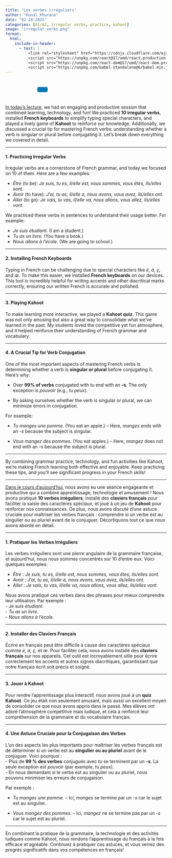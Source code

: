 ```yaml
---
title: "Les verbes irréguliers"
author: "Kunal Khurana"
date: "02-28-2025"
categories: [A1/A2, irregular verbs, practice, kahoot]
image: "irregular_verbs.png"
format:
  html:
    include-in-header:
      - text: |
          <link rel="stylesheet" href="https://cdnjs.cloudflare.com/ajax/libs/font-awesome/6.0.0/css/all.min.css">
          <script src="https://unpkg.com/react@17/umd/react.production.min.js"></script>
          <script src="https://unpkg.com/react-dom@17/umd/react-dom.production.min.js"></script>
          <script src="https://unpkg.com/babel-standalone@6/babel.min.js"></script>
---
```


::: {style="text-align: left; padding: 10px;"}
<a href="mailto:info@frenchwithkunal.ca" target="_blank" style="margin: 0 10px; color: #000;"><i class="fas fa-envelope fa-lg"></i></a> <a href="https://www.instagram.com/frenchwithkunal" target="_blank" style="margin: 0 10px; color: #E1306C;"><i class="fab fa-instagram fa-lg"></i></a> <a href="https://frenchwithkunal.ca" target="_blank" style="margin: 0 10px; color: #0077b5;"><i class="fas fa-globe fa-lg"></i></a> <a href="https://whatsapp.com/channel/0029Vb57n2e7dmegpjYpyi3V" target="_blank" style="margin: 0 10px; color: #25D366;"><i class="fab fa-whatsapp fa-lg"></i></a> <button onclick="copyLink()" style="background-color: #0077b5; color: white; padding: 8px 16px; border: none; border-radius: 4px; cursor: pointer; margin-left: 10px;"> <i class="fas fa-copy"></i> </button> [Link copied!]{#copy-message style="margin-left: 10px; color: green; display: none;"}
:::





<div id="react-root"></div>
 <script type="text/babel">
 const ProfilePage = () => {
  const { useState, useEffect } = React;
  const [redirectCounter, setRedirectCounter] = useState(4);
  const [isRedirecting, setIsRedirecting] = useState(false);

  const isFrench = document.documentElement.lang === "fr";

  const translations = {
    noAccess: isFrench 
      ? "Vous n'avez pas accès à cette page."
      : "You don't have access to this page.",
    subscribe: isFrench
      ? "Veuillez vous abonner pour obtenir l'accès."
      : "Please subscribe to gain access.",
    redirecting: isFrench
      ? `Redirection vers la page d'abonnement dans ${redirectCounter} secondes...`
      : `Redirecting to subscription page in ${redirectCounter} seconds...`
  };

  const refreshToken = async () => {
    const storedRefreshToken = localStorage.getItem("refreshToken");

    if (!storedRefreshToken) {
      window.location.href = "/login.html";
      return null;
    }

    try {
      const response = await fetch("https://frenchwithkunal-cdf6ea3f88ce.herokuapp.com/api/v1/auth/refresh-token", {
        method: "POST",
        headers: {
          "Content-Type": "application/json",
        },
        body: JSON.stringify({ refreshToken: storedRefreshToken }),
      });

      if (!response.ok) {
        localStorage.removeItem("accessToken");
        localStorage.removeItem("refreshToken");
        window.location.href = "/login.html";
        return null;
      }

      const data = await response.json();
      localStorage.setItem("accessToken", data.accessToken);
      return data.accessToken;
    } catch (error) {
      localStorage.removeItem("accessToken");
      localStorage.removeItem("refreshToken");
      window.location.href = "/login.html";
      return null;
    }
  };

  const fetchWithAuth = async (url, options = {}) => {
    let accessToken = localStorage.getItem("accessToken");

    options.headers = {
      ...options.headers,
      Authorization: `Bearer ${accessToken}`,
      "Content-Type": "application/json",
    };

    let response = await fetch(url, options);

    if (response.status === 401) {
      console.log("Access token expired, attempting to refresh...");

      // Refresh token
      accessToken = await refreshToken();

      if (!accessToken) return null;

      options.headers.Authorization = `Bearer ${accessToken}`;
      response = await fetch(url, options);
    }

    return response.json();
  };

  const showNoAccessMessage = () => {
    setIsRedirecting(true);
    
    const noAccessMessage = `
      <div style="text-align: center; padding: 20px;">
        <h2>${translations.noAccess}</h2>
        <p>${translations.subscribe}</p>
        <p>${translations.redirecting}</p>
      </div>
    `;
    document.body.innerHTML = noAccessMessage;
    
    // Start countdown and redirect
    const redirectInterval = setInterval(() => {
      setRedirectCounter((prev) => {
        const newCounter = prev - 1;
        if (newCounter <= 0) {
          clearInterval(redirectInterval);
          window.location.href = "https://frenchwithkunal.ca/payment.html";
        }
        
        // Update the countdown text
        const countdownElement = document.querySelector('p:last-child');
        if (countdownElement) {
          countdownElement.textContent = isFrench
            ? `Redirection vers la page d'abonnement dans ${newCounter} secondes...`
            : `Redirecting to subscription page in ${newCounter} seconds...`;
        }
        
        return newCounter;
      });
    }, 1000);
  };

  useEffect(() => {
    const storedToken = localStorage.getItem('accessToken');

    if(!storedToken) {
      showNoAccessMessage();
    } else {
      const fetchData = async() => {
        const data = await fetchWithAuth("https://frenchwithkunal-cdf6ea3f88ce.herokuapp.com/api/v1/auth/me", {
          method: "POST",
        });

        if (data && data.data && data.data.hasAccess) {
          console.log(data);
        } else {
          showNoAccessMessage();
        }
      };
      fetchData();
    }
  }, []);

  return (
    <div></div>
  );
};

ReactDOM.render(
  <ProfilePage />,
  document.getElementById('react-root')
);
 </script>

::: {.content-visible when-profile="english"}
[In today’s lecture](https://drive.google.com/file/d/1CX-20kAafIZtichqqzvPD-zptGNKh39N/view?usp=drive_link), we had an engaging and productive session that combined learning, technology, and fun! We practiced **10 irregular verbs**, installed **French keyboards** to simplify typing special characters, and played a lively game of **Kahoot** to reinforce our knowledge. Additionally, we discussed a crucial tip for mastering French verbs: understanding whether a verb is singular or plural before conjugating it. Let’s break down everything we covered in detail.

------------------------------------------------------------------------

#### 1. **Practicing Irregular Verbs**

Irregular verbs are a cornerstone of French grammar, and today we focused on 10 of them. Here are a few examples:

-   *Être* (to be): *Je suis, tu es, il/elle est, nous sommes, vous êtes, ils/elles sont.*\
-   *Avoir* (to have): *J’ai, tu as, il/elle a, nous avons, vous avez, ils/elles ont.*\
-   *Aller* (to go): *Je vais, tu vas, il/elle va, nous allons, vous allez, ils/elles vont.*

We practiced these verbs in sentences to understand their usage better. For example:

-   *Je suis étudiant.* (I am a student.)\
-   *Tu as un livre.* (You have a book.)\
-   *Nous allons à l’école.* (We are going to school.)

------------------------------------------------------------------------

#### 2. **Installing French Keyboards**

Typing in French can be challenging due to special characters like *é, à, ç,* and *œ*. To make this easier, we installed **French keyboards** on our devices. This tool is incredibly helpful for writing accents and other diacritical marks correctly, ensuring our written French is accurate and polished.

------------------------------------------------------------------------

#### 3. **Playing Kahoot**

To make learning more interactive, we played a **Kahoot quiz**. This game was not only amusing but also a great way to consolidate what we’ve learned in the past. My students loved the competitive yet fun atmosphere, and it helped reinforce their understanding of French grammar and vocabulary.

------------------------------------------------------------------------

#### 4. **A Crucial Tip for Verb Conjugation**

One of the most important aspects of mastering French verbs is determining whether a verb is **singular or plural** before conjugating it. Here’s why:

-   Over **99% of verbs** conjugated with *tu* end with an **-s**. The only exception is *pouvoir* (e.g., *tu peux*).

-   By asking ourselves whether the verb is singular or plural, we can minimize errors in conjugation.

For example:

-   *Tu manges une pomme.* (You eat an apple.) – Here, *manges* ends with an *-s* because the subject is singular.

-   *Vous mangez des pommes.* (You eat apples.) – Here, *mangez* does not end with an *-s* because the subject is plural.

------------------------------------------------------------------------

By combining grammar practice, technology, and fun activities like Kahoot, we’re making French learning both effective and enjoyable. Keep practicing these tips, and you’ll see significant progress in your French skills!

------------------------------------------------------------------------
:::

::: {.content-visible when-profile="french"}
[Dans le cours d’aujourd’hui](https://drive.google.com/file/d/1CX-20kAafIZtichqqzvPD-zptGNKh39N/view?usp=drive_link), nous avons eu une séance engageante et productive qui a combiné apprentissage, technologie et amusement ! Nous avons pratiqué **10 verbes irréguliers**, installé des **claviers français** pour faciliter la saisie des caractères spéciaux, et joué à un jeu de **Kahoot** pour renforcer nos connaissances. De plus, nous avons discuté d’une astuce cruciale pour maîtriser les verbes français : comprendre si un verbe est au singulier ou au pluriel avant de le conjuguer. Décortiquons tout ce que nous avons abordé en détail.

------------------------------------------------------------------------

#### 1. **Pratiquer les Verbes Irréguliers**

Les verbes irréguliers sont une pierre angulaire de la grammaire française, et aujourd’hui, nous nous sommes concentrés sur 10 d’entre eux. Voici quelques exemples:

-   *Être* : *Je suis, tu es, il/elle est, nous sommes, vous êtes, ils/elles sont.*\
-   *Avoir* : *J’ai, tu as, il/elle a, nous avons, vous avez, ils/elles ont.*\
-   *Aller* : *Je vais, tu vas, il/elle va, nous allons, vous allez, ils/elles vont.*

Nous avons pratiqué ces verbes dans des phrases pour mieux comprendre leur utilisation. Par exemple :\
- *Je suis étudiant.*\
- *Tu as un livre.*\
- *Nous allons à l’école.*

------------------------------------------------------------------------

#### 2. **Installer des Claviers Français**

Écrire en français peut être difficile à cause des caractères spéciaux comme *é, à, ç,* et *œ*. Pour faciliter cela, nous avons installé des **claviers français** sur nos appareils. Cet outil est incroyablement utile pour écrire correctement les accents et autres signes diacritiques, garantissant que notre français écrit soit précis et soigné.

------------------------------------------------------------------------

#### 3. **Jouer à Kahoot**

Pour rendre l’apprentissage plus interactif, nous avons joué à un **quiz Kahoot**. Ce jeu était non seulement amusant, mais aussi un excellent moyen de consolider ce que nous avons appris dans le passé. Mes élèves ont adoré l’atmosphère compétitive mais ludique, et cela a renforcé leur compréhension de la grammaire et du vocabulaire français.

------------------------------------------------------------------------

#### 4. **Une Astuce Cruciale pour la Conjugaison des Verbes**

L’un des aspects les plus importants pour maîtriser les verbes français est de déterminer si un verbe est au **singulier ou au pluriel** avant de le conjuguer. Voici pourquoi :\
- Plus de **99 % des verbes** conjugués avec *tu* se terminent par un **-s**. La seule exception est *pouvoir* (par exemple, *tu peux*).\
- En nous demandant si le verbe est au singulier ou au pluriel, nous pouvons minimiser les erreurs de conjugaison.

Par exemple :

-   *Tu manges une pomme.* – Ici, *manges* se termine par un *-s* car le sujet est au singulier.

-   *Vous mangez des pommes.* – Ici, *mangez* ne se termine pas par un *-s* car le sujet est au pluriel.

------------------------------------------------------------------------

En combinant la pratique de la grammaire, la technologie et des activités ludiques comme Kahoot, nous rendons l’apprentissage du français à la fois efficace et agréable. Continuez à pratiquer ces astuces, et vous verrez des progrès significatifs dans vos compétences en français!
:::